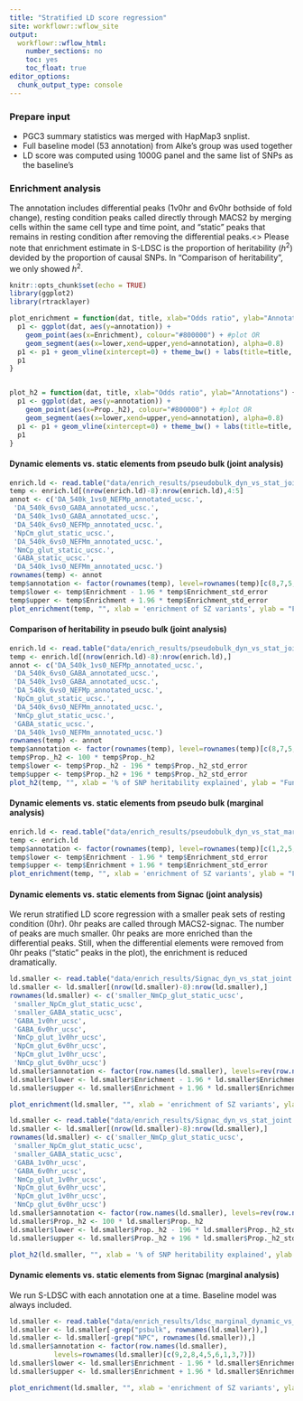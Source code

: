 ```yaml
---
title: "Stratified LD score regression"
site: workflowr::wflow_site
output:
  workflowr::wflow_html:
    number_sections: no
    toc: yes
    toc_float: true
editor_options:
  chunk_output_type: console
---
```


### Prepare input
* PGC3 summary statistics was merged with HapMap3 snplist. 
* Full baseline model (53 annotation) from Alke's group was used together
* LD score was computed using 1000G panel and the same list of SNPs as the baseline's

### Enrichment analysis
The annotation includes differential peaks (1v0hr and 6v0hr bothside of fold change), resting condition peaks called directly through MACS2 by merging cells within the same cell type and time point, and "static" peaks that remains in resting condition after removing the differential peaks.<\br>
Please note that enrichment estimate in S-LDSC is the proportion of heritability ($h^2$) devided by the proportion of causal SNPs. In "Comparison of heritability", we only showed $h^2$.
```r
knitr::opts_chunk$set(echo = TRUE)
library(ggplot2)
library(rtracklayer)

plot_enrichment = function(dat, title, xlab="Odds ratio", ylab="Annotations") {
  p1 <- ggplot(dat, aes(y=annotation)) + 
    geom_point(aes(x=Enrichment), colour="#800000") + #plot OR
    geom_segment(aes(x=lower,xend=upper,yend=annotation), alpha=0.8)
  p1 <- p1 + geom_vline(xintercept=0) + theme_bw() + labs(title=title, x=xlab, y=ylab)
  p1
}


plot_h2 = function(dat, title, xlab="Odds ratio", ylab="Annotations") {
  p1 <- ggplot(dat, aes(y=annotation)) + 
    geom_point(aes(x=Prop._h2), colour="#800000") + #plot OR
    geom_segment(aes(x=lower,xend=upper,yend=annotation), alpha=0.8)
  p1 <- p1 + geom_vline(xintercept=0) + theme_bw() + labs(title=title, x=xlab, y=ylab)
  p1
}
```

#### Dynamic elements vs. static elements from pseudo bulk (joint analysis)
```r
enrich.ld <- read.table("data/enrich_results/pseudobulk_dyn_vs_stat_joint.results", sep="\t", header=T, row.names=1)
temp <- enrich.ld[(nrow(enrich.ld)-8):nrow(enrich.ld),4:5]
annot <- c('DA_540k_1vs0_NEFMp_annotated_ucsc.',
 'DA_540k_6vs0_GABA_annotated_ucsc.',
 'DA_540k_1vs0_GABA_annotated_ucsc.',
 'DA_540k_6vs0_NEFMp_annotated_ucsc.',
 'NpCm_glut_static_ucsc.',
 'DA_540k_6vs0_NEFMm_annotated_ucsc.',
 'NmCp_glut_static_ucsc.',
 'GABA_static_ucsc.',
 'DA_540k_1vs0_NEFMm_annotated_ucsc.')
rownames(temp) <- annot
temp$annotation <- factor(rownames(temp), level=rownames(temp)[c(8,7,5,3,2,9,6,1,4)])
temp$lower <- temp$Enrichment - 1.96 * temp$Enrichment_std_error
temp$upper <- temp$Enrichment + 1.96 * temp$Enrichment_std_error
plot_enrichment(temp, "", xlab = 'enrichment of SZ variants', ylab = "Functional annotations")
```

#### Comparison of heritability in pseudo bulk (joint analysis)
```r
enrich.ld <- read.table("data/enrich_results/pseudobulk_dyn_vs_stat_joint.results", sep="\t", header=T, row.names=1)
temp <- enrich.ld[(nrow(enrich.ld)-8):nrow(enrich.ld),]
annot <- c('DA_540k_1vs0_NEFMp_annotated_ucsc.',
 'DA_540k_6vs0_GABA_annotated_ucsc.',
 'DA_540k_1vs0_GABA_annotated_ucsc.',
 'DA_540k_6vs0_NEFMp_annotated_ucsc.',
 'NpCm_glut_static_ucsc.',
 'DA_540k_6vs0_NEFMm_annotated_ucsc.',
 'NmCp_glut_static_ucsc.',
 'GABA_static_ucsc.',
 'DA_540k_1vs0_NEFMm_annotated_ucsc.')
rownames(temp) <- annot
temp$annotation <- factor(rownames(temp), level=rownames(temp)[c(8,7,5,3,2,9,6,1,4)])
temp$Prop._h2 <- 100 * temp$Prop._h2
temp$lower <- temp$Prop._h2 - 196 * temp$Prop._h2_std_error
temp$upper <- temp$Prop._h2 + 196 * temp$Prop._h2_std_error
plot_h2(temp, "", xlab = '% of SNP heritability explained', ylab = "Functional annotations")
```

#### Dynamic elements vs. static elements from pseudo bulk (marginal analysis)
```r
enrich.ld <- read.table("data/enrich_results/pseudobulk_dyn_vs_stat_marg_total.tsv", sep=",", header=T, row.names=1)
temp <- enrich.ld
temp$annotation <- factor(rownames(temp), level=rownames(temp)[c(1,2,5,4,8,3,9,6,7)])
temp$lower <- temp$Enrichment - 1.96 * temp$Enrichment_std_error
temp$upper <- temp$Enrichment + 1.96 * temp$Enrichment_std_error
plot_enrichment(temp, "", xlab = 'enrichment of SZ variants', ylab = "Functional annotations")
```


<!-- ```{r , echo=F} -->
<!-- enrich.ld <- read.table("data/enrich_results/PGC3_diff.results.txt", sep="\t", header=T, row.names=1) -->
<!-- annot <- c('GABA_1v0hr_ucsc', -->
<!--  'GABA_static', -->
<!--  'NEFMm_CUX2p_bam_0hr_peaks', -->
<!--  'GABA_6v0hr_ucsc', -->
<!--  'NmCp_glut_1v0hr_ucsc', -->
<!--  'NpCm_glut_static', -->
<!--  'NEFMp_CUX2m_bam_0hr_peaks', -->
<!--  'NpCm_glut_6v0hr_ucsc', -->
<!--  'NPC_6v0hr_ucsc', -->
<!--  'NpCm_glut_1v0hr_ucsc', -->
<!--  'NPC_1v0hr_ucsc', -->
<!--  'GABA_bam_0hr_peaks', -->
<!--  'NPC_bam_0hr_peaks', -->
<!--  'NmCp_glut_6v0hr_ucsc', -->
<!--  'NmCp_glut_static', -->
<!--  'NPC_static') -->
<!-- row.names(enrich.ld)[(nrow(enrich.ld)-15):nrow(enrich.ld)] <- annot -->
<!-- temp <- enrich.ld[c(annot,"Coding_UCSCL2_0", "Conserved_LindbladTohL2_0", -->
<!--                     "Promoter_UCSCL2_0"), 4:5] -->
<!-- temp$annotation <- factor(rownames(temp), levels = rownames(temp)[c(17,18,19,15,6,16,2,3,7,13,12,14,5,8,10,9,11,4,1)]) -->
<!-- temp$lower <- temp$Enrichment - 2 * temp$Enrichment_std_error -->
<!-- temp$upper <- temp$Enrichment + 2 * temp$Enrichment_std_error -->
<!-- plot_or(temp, "", xlab = 'enrichment of SZ variants', ylab = "Functional annotations") -->
<!-- ``` -->


#### Dynamic elements vs. static elements from Signac (joint analysis)
We rerun stratified LD score regression with a smaller peak sets of resting condition (0hr). 0hr peaks are called through MACS2-signac. The number of peaks are much smaller. 0hr peaks are more enriched than the differential peaks. Still, when the differential elements were removed from 0hr peaks ("static" peaks in the plot), the enrichment is reduced dramatically. 
```r
ld.smaller <- read.table("data/enrich_results/Signac_dyn_vs_stat_joint.results", sep="\t", header=T, row.names=1)
ld.smaller <- ld.smaller[(nrow(ld.smaller)-8):nrow(ld.smaller),]
rownames(ld.smaller) <- c('smaller_NmCp_glut_static_ucsc',
 'smaller_NpCm_glut_static_ucsc',
 'smaller_GABA_static_ucsc',
 'GABA_1v0hr_ucsc',
 'GABA_6v0hr_ucsc',
 'NmCp_glut_1v0hr_ucsc',
 'NpCm_glut_6v0hr_ucsc',
 'NpCm_glut_1v0hr_ucsc',
 'NmCp_glut_6v0hr_ucsc')
ld.smaller$annotation <- factor(row.names(ld.smaller), levels=rev(row.names(ld.smaller)[c(1:6,9,8,7)]))
ld.smaller$lower <- ld.smaller$Enrichment - 1.96 * ld.smaller$Enrichment_std_error
ld.smaller$upper <- ld.smaller$Enrichment + 1.96 * ld.smaller$Enrichment_std_error

plot_enrichment(ld.smaller, "", xlab = 'enrichment of SZ variants', ylab = "Functional annotations")
```


```r
ld.smaller <- read.table("data/enrich_results/Signac_dyn_vs_stat_joint.results", sep="\t", header=T, row.names=1)
ld.smaller <- ld.smaller[(nrow(ld.smaller)-8):nrow(ld.smaller),]
rownames(ld.smaller) <- c('smaller_NmCp_glut_static_ucsc',
 'smaller_NpCm_glut_static_ucsc',
 'smaller_GABA_static_ucsc',
 'GABA_1v0hr_ucsc',
 'GABA_6v0hr_ucsc',
 'NmCp_glut_1v0hr_ucsc',
 'NpCm_glut_6v0hr_ucsc',
 'NpCm_glut_1v0hr_ucsc',
 'NmCp_glut_6v0hr_ucsc')
ld.smaller$annotation <- factor(row.names(ld.smaller), levels=rev(row.names(ld.smaller)))
ld.smaller$Prop._h2 <- 100 * ld.smaller$Prop._h2
ld.smaller$lower <- ld.smaller$Prop._h2 - 196 * ld.smaller$Prop._h2_std_error
ld.smaller$upper <- ld.smaller$Prop._h2 + 196 * ld.smaller$Prop._h2_std_error

plot_h2(ld.smaller, "", xlab = '% of SNP heritability explained', ylab = "Functional annotations")
```


#### Dynamic elements vs. static elements from Signac (marginal analysis)
We run S-LDSC with each annotation one at a time. Baseline model was always included.
```r
ld.smaller <- read.table("data/enrich_results/ldsc_marginal_dynamic_vs_static.tsv", sep=",", header=T, row.names=1)
ld.smaller <- ld.smaller[-grep("psbulk", rownames(ld.smaller)),]
ld.smaller <- ld.smaller[-grep("NPC", rownames(ld.smaller)),]
ld.smaller$annotation <- factor(row.names(ld.smaller), 
           levels=rownames(ld.smaller)[c(9,2,8,4,5,6,1,3,7)])
ld.smaller$lower <- ld.smaller$Enrichment - 1.96 * ld.smaller$Enrichment_std_error
ld.smaller$upper <- ld.smaller$Enrichment + 1.96 * ld.smaller$Enrichment_std_error

plot_enrichment(ld.smaller, "", xlab = 'enrichment of SZ variants', ylab = "Functional annotations")
```



